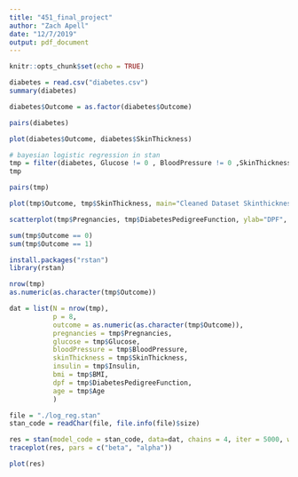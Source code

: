 ```yaml
---
title: "451_final_project"
author: "Zach Apell"
date: "12/7/2019"
output: pdf_document
---
```


```r
knitr::opts_chunk$set(echo = TRUE)
```

```r
diabetes = read.csv("diabetes.csv")
summary(diabetes)
```

```r
diabetes$Outcome = as.factor(diabetes$Outcome)
```

```r
pairs(diabetes)
```

```r
plot(diabetes$Outcome, diabetes$SkinThickness)
```

```r
# bayesian logistic regression in stan
tmp = filter(diabetes, Glucose != 0 , BloodPressure != 0 ,SkinThickness != 0 , Insulin != 0 ,BMI != 0)
tmp
```

```r
pairs(tmp)
```

```r
plot(tmp$Outcome, tmp$SkinThickness, main="Cleaned Dataset Skinthickness vs Outcome")
```
```r
scatterplot(tmp$Pregnancies, tmp$DiabetesPedigreeFunction, ylab="DPF", xlab="Num Pregnancies", main="Pregnancies vs DPF")
```

```r
sum(tmp$Outcome == 0)
sum(tmp$Outcome == 1)
```

```r
install.packages("rstan")
library(rstan)
```
```r
nrow(tmp)
as.numeric(as.character(tmp$Outcome))
```

```r
dat = list(N = nrow(tmp),
           p = 8,
           outcome = as.numeric(as.character(tmp$Outcome)),
           pregnancies = tmp$Pregnancies,
           glucose = tmp$Glucose,
           bloodPressure = tmp$BloodPressure,
           skinThickness = tmp$SkinThickness,
           insulin = tmp$Insulin,
           bmi = tmp$BMI,
           dpf = tmp$DiabetesPedigreeFunction,
           age = tmp$Age
           )

file = "./log_reg.stan"
stan_code = readChar(file, file.info(file)$size)
```

```r
res = stan(model_code = stan_code, data=dat, chains = 4, iter = 5000, warmup = 500)
traceplot(res, pars = c("beta", "alpha"))
```
```r
plot(res)
```

